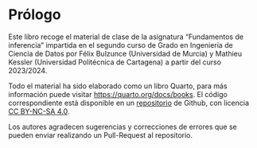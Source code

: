 # Prólogo {.unnumbered}

Este libro recoge el material de clase de la asignatura "Fundamentos de inferencia" impartida en el segundo curso de Grado en Ingeniería de Ciencia de Datos por Félix Bulzunce (Universidad de Murcia) y Mathieu Kessler (Universidad Politécnica de Cartagena) a partir del curso 2023/2024.


Todo el material ha sido elaborado como un libro Quarto, para más información puede visitar <https://quarto.org/docs/books>. El código correspondiente está disponible en un [repositorio](https://github.com/mkesslerct/fundamentos_inferencia) de Github, con licencia [CC BY-NC-SA 4.0](https://creativecommons.org/licenses/by-nc-sa/4.0/).

Los autores agradecen sugerencias y correcciones de errores que se pueden enviar realizando un Pull-Request al repositorio.
